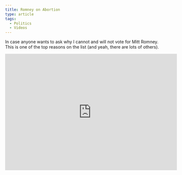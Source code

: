 ```yaml
---
title: Romney on Abortion
type: article
tags:
  - Politics
  - Videos
---
```


In case anyone wants to ask why I cannot and will not vote for Mitt Romney. This is one of the top reasons on the list (and yeah, there are lots of others).

<iframe width="560" height="380" src="http://www.youtube.com/embed/P_w9pquznG4?rel=0" frameborder="0" allowfullscreen=""></iframe>
